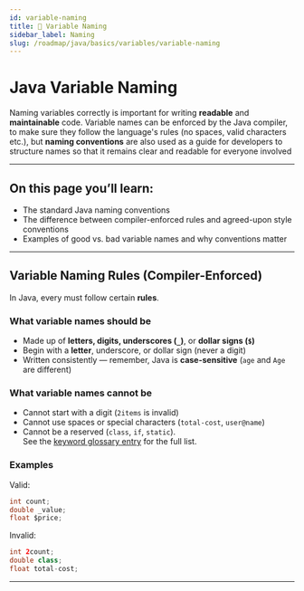 ```yaml
---
id: variable-naming
title: 📍 Variable Naming
sidebar_label: Naming
slug: /roadmap/java/basics/variables/variable-naming
---
```


<MarkRead url="/roadmap/java/basics/variables/variables-naming" />

# Java Variable Naming
Naming variables correctly is important for writing **readable** and **maintainable** code. Variable names can be enforced by the Java compiler, to make sure they follow the language's rules (no spaces, valid characters etc.), but **naming conventions** are also used as a guide for developers to structure names so that it remains clear and readable for everyone involved

---

## On this page you’ll learn:
- The standard Java naming conventions
- The difference between compiler-enforced rules and agreed-upon style conventions  
- Examples of good vs. bad variable names and why conventions matter

---

## Variable Naming Rules (Compiler-Enforced)

In Java, every <GlossaryTooltip term="variable" definition="A named storage location in memory for data, which has a type." link="/glossary/variable" bold="true"/> must follow certain **rules**.

### What variable names should be
- Made up of **letters, digits, underscores (`_`)**, or **dollar signs (`$`)**  
- Begin with a **letter**, underscore, or dollar sign (never a digit)  
- Written consistently — remember, Java is **case-sensitive** (`age` and `Age` are different)

### What variable names cannot be
- Cannot start with a digit (`2items` is invalid)  
- Cannot use spaces or special characters (`total-cost`, `user@name`)  
- Cannot be a reserved <GlossaryTooltip term="keyword" definition="Words reserved by the Java language with special meaning, like class, if, static." link="/glossary/keyword" bold="true" /> (`class`, `if`, `static`).  
See the [keyword glossary entry](/glossary/keyword) for the full list.

### Examples
Valid:  
```java
int count;
double _value;
float $price;
```
Invalid:
```java
int 2count;
double class;
float total-cost;
```

---
